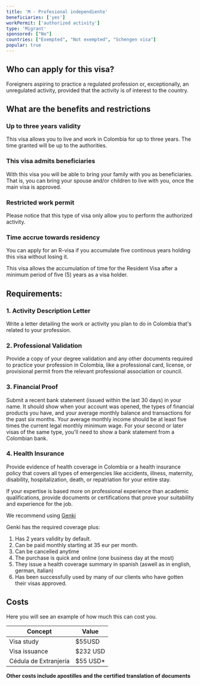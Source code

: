 ```yaml
---
title: 'M - Profesional independiente'
beneficiaries: ['yes']
workPermit: ['authorized activity']
type: 'Migrant'
sponsored: ["No"]
countries: ["Exempted", "Not exempted", "Schengen visa"]
popular: true
---
```

## Who can apply for this visa?

Foreigners aspiring to practice a regulated profession or, exceptionally, an unregulated activity, provided that the activity is of interest to the country. 

## What are the benefits and restrictions

### **Up to three years validity**

This visa allows you to live and work in Colombia for up to three years. The time granted will be up to the authorities. 

### **This visa admits beneficiaries**

With this visa you will be able to bring your family with you as beneficiaries. That is, you can bring your spouse and/or children to live with you, once the main visa is approved.

### **Restricted work permit**

Please notice that this type of visa only allow you to perform the authorized activity.

### T**ime accrue towards residency**

You can apply for an R-visa if you accumulate five continous years holding this visa without losing it.

This visa allows the accumulation of time for the Resident Visa after a minimum period of five (5) years as a visa holder.

## Requirements:

### 1. Activity Description Letter

Write a letter detailing the work or activity you plan to do in Colombia that's related to your profession.

### 2. Professional Validation

Provide a copy of your degree validation and any other documents required to practice your profession in Colombia, like a professional card, license, or provisional permit from the relevant professional association or council.

### 3. Financial Proof

Submit a recent bank statement (issued within the last 30 days) in your name. It should show when your account was opened, the types of financial products you have, and your average monthly balance and transactions for the past six months. Your average monthly income should be at least five times the current legal monthly minimum wage. For your second or later visas of the same type, you'll need to show a bank statement from a Colombian bank.

### 4. Health Insurance

Provide evidence of health coverage in Colombia or a health insurance policy that covers all types of emergencies like accidents, illness, maternity, disability, hospitalization, death, or repatriation for your entire stay.

If your expertise is based more on professional experience than academic qualifications, provide documents or certifications that prove your suitability and experience for the job.

We recommend using [Genki](https://genki.world/?with=capitaleme)

Genki has the required coverage plus: 

1. Has 2 years validity by default. 
2. Can be paid monthly starting at 35 eur per month. 
3. Can be cancelled anytime 
4. The purchase is quick and online (one business day at the most) 
5. They issue a health coverage summary in spanish (aswell as in english, german, italian) 
6. Has been successfully used by many of our clients who have gotten their visas approved.

## Costs

Here you will see an example of how much this can cost you.

| Concept | Value |
| --- | --- |
| Visa study | $55USD |
| Visa issuance | $232 USD |
| Cédula de Extranjería | $55 USD* |

**Other costs include apostilles and the certified translation of documents**